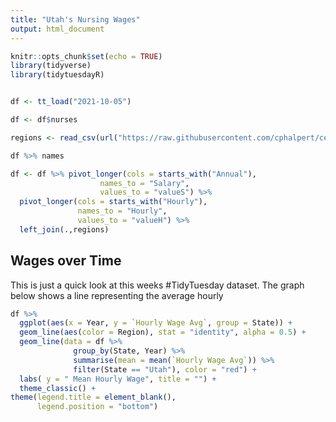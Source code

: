 ```yaml
---
title: "Utah's Nursing Wages"
output: html_document
---
```


```r
knitr::opts_chunk$set(echo = TRUE)
library(tidyverse)
library(tidytuesdayR)


df <- tt_load("2021-10-05")

df <- df$nurses

regions <- read_csv(url("https://raw.githubusercontent.com/cphalpert/census-regions/master/us%20census%20bureau%20regions%20and%20divisions.csv"))

df %>% names

df <- df %>% pivot_longer(cols = starts_with("Annual"), 
                    names_to = "Salary", 
                    values_to = "valueS") %>% 
  pivot_longer(cols = starts_with("Hourly"), 
               names_to = "Hourly", 
               values_to = "valueH") %>% 
  left_join(.,regions)

```

## Wages over Time 
This is just a quick look at this weeks #TidyTuesday dataset. The graph below shows a line representing the average hourly 
```r

df %>%
  ggplot(aes(x = Year, y = `Hourly Wage Avg`, group = State)) + 
  geom_line(aes(color = Region), stat = "identity", alpha = 0.5) +
  geom_line(data = df %>% 
              group_by(State, Year) %>% 
              summarise(mean = mean(`Hourly Wage Avg`)) %>% 
              filter(State == "Utah"), color = "red") +
  labs( y = " Mean Hourly Wage", title = "") +
  theme_classic() +
theme(legend.title = element_blank(), 
      legend.position = "bottom") 

```

 
